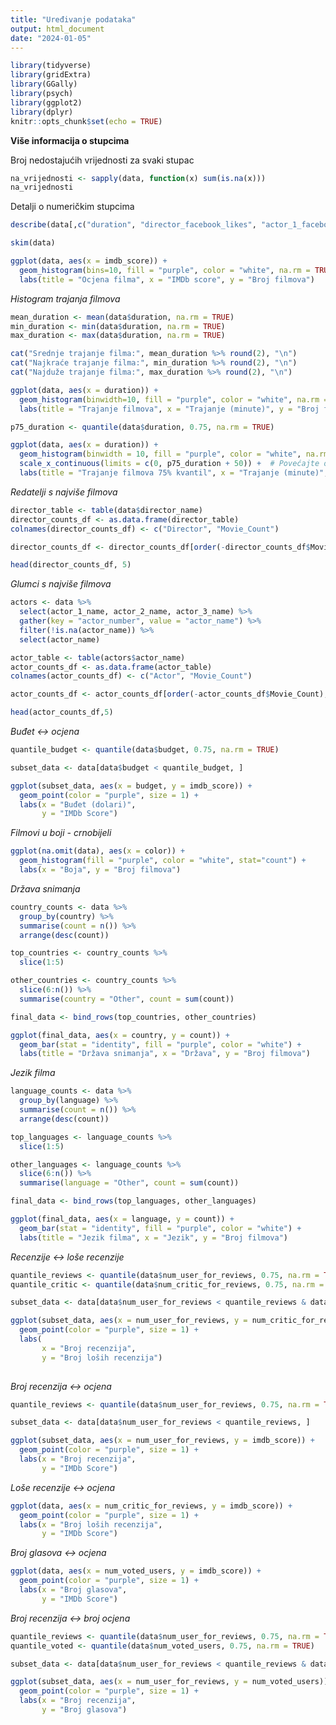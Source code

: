 ```yaml
---
title: "Uređivanje podataka"
output: html_document
date: "2024-01-05"
---
```


```r
library(tidyverse)
library(gridExtra)
library(GGally)
library(psych)
library(ggplot2)
library(dplyr)
knitr::opts_chunk$set(echo = TRUE)
```

**Više informacija o stupcima**

Broj nedostajućih vrijednosti za svaki stupac

```r
na_vrijednosti <- sapply(data, function(x) sum(is.na(x)))
na_vrijednosti
```

Detalji o numeričkim stupcima

```r
describe(data[,c("duration", "director_facebook_likes", "actor_1_facebook_likes", "actor_2_facebook_likes", "actor_3_facebook_likes", "num_user_for_reviews", "num_critic_for_reviews", "num_voted_users", "cast_total_facebook_likes", "movie_facebook_likes", "facenumber_in_poster", "title_year", "gross", "budget", "imdb_score")])
```


```r
skim(data)
```


```r
ggplot(data, aes(x = imdb_score)) +
  geom_histogram(bins=10, fill = "purple", color = "white", na.rm = TRUE) +
  labs(title = "Ocjena filma", x = "IMDb score", y = "Broj filmova")
```


*Histogram trajanja filmova*

```r

mean_duration <- mean(data$duration, na.rm = TRUE)
min_duration <- min(data$duration, na.rm = TRUE)
max_duration <- max(data$duration, na.rm = TRUE)

cat("Srednje trajanje filma:", mean_duration %>% round(2), "\n")
cat("Najkraće trajanje filma:", min_duration %>% round(2), "\n")
cat("Najduže trajanje filma:", max_duration %>% round(2), "\n")

ggplot(data, aes(x = duration)) +
  geom_histogram(binwidth=10, fill = "purple", color = "white", na.rm = TRUE) +
  labs(title = "Trajanje filmova", x = "Trajanje (minute)", y = "Broj filmova")

```


```r

p75_duration <- quantile(data$duration, 0.75, na.rm = TRUE)

ggplot(data, aes(x = duration)) +
  geom_histogram(binwidth = 10, fill = "purple", color = "white", na.rm = TRUE) +
  scale_x_continuous(limits = c(0, p75_duration + 50)) +  # Povećajte ograničenje x-osi
  labs(title = "Trajanje filmova 75% kvantil", x = "Trajanje (minute)", y = "Broj filmova")

```

*Redatelji s najviše filmova*

```r

director_table <- table(data$director_name)
director_counts_df <- as.data.frame(director_table)
colnames(director_counts_df) <- c("Director", "Movie_Count")

director_counts_df <- director_counts_df[order(-director_counts_df$Movie_Count), ]

head(director_counts_df, 5)

```

*Glumci s najviše filmova*

```r

actors <- data %>%
  select(actor_1_name, actor_2_name, actor_3_name) %>%
  gather(key = "actor_number", value = "actor_name") %>%
  filter(!is.na(actor_name)) %>%
  select(actor_name)

actor_table <- table(actors$actor_name)
actor_counts_df <- as.data.frame(actor_table)
colnames(actor_counts_df) <- c("Actor", "Movie_Count")

actor_counts_df <- actor_counts_df[order(-actor_counts_df$Movie_Count), ]

head(actor_counts_df,5)

```

*Buđet <-> ocjena*

```r

quantile_budget <- quantile(data$budget, 0.75, na.rm = TRUE)

subset_data <- data[data$budget < quantile_budget, ]

ggplot(subset_data, aes(x = budget, y = imdb_score)) +
  geom_point(color = "purple", size = 1) +
  labs(x = "Buđet (dolari)",
       y = "IMDb Score")

```

*Filmovi u boji - crnobijeli*

```r
ggplot(na.omit(data), aes(x = color)) +
  geom_histogram(fill = "purple", color = "white", stat="count") +
  labs(x = "Boja", y = "Broj filmova")
```

*Država snimanja*

```r

country_counts <- data %>%
  group_by(country) %>%
  summarise(count = n()) %>%
  arrange(desc(count))

top_countries <- country_counts %>%
  slice(1:5)

other_countries <- country_counts %>%
  slice(6:n()) %>%
  summarise(country = "Other", count = sum(count))

final_data <- bind_rows(top_countries, other_countries)

ggplot(final_data, aes(x = country, y = count)) +
  geom_bar(stat = "identity", fill = "purple", color = "white") +
  labs(title = "Država snimanja", x = "Država", y = "Broj filmova")

```

*Jezik filma*

```r

language_counts <- data %>%
  group_by(language) %>%
  summarise(count = n()) %>%
  arrange(desc(count))

top_languages <- language_counts %>%
  slice(1:5)

other_languages <- language_counts %>%
  slice(6:n()) %>%
  summarise(language = "Other", count = sum(count))

final_data <- bind_rows(top_languages, other_languages)

ggplot(final_data, aes(x = language, y = count)) +
  geom_bar(stat = "identity", fill = "purple", color = "white") +
  labs(title = "Jezik filma", x = "Jezik", y = "Broj filmova")

```

*Recenzije <-> loše recenzije*

```r

quantile_reviews <- quantile(data$num_user_for_reviews, 0.75, na.rm = TRUE)
quantile_critic <- quantile(data$num_critic_for_reviews, 0.75, na.rm = TRUE)

subset_data <- data[data$num_user_for_reviews < quantile_reviews & data$num_critic_for_reviews < quantile_critic, ]

ggplot(subset_data, aes(x = num_user_for_reviews, y = num_critic_for_reviews)) +
  geom_point(color = "purple", size = 1) +
  labs(
       x = "Broj recenzija",
       y = "Broj loših recenzija")
  
```

*Broj recenzija <-> ocjena* 

```r
  
quantile_reviews <- quantile(data$num_user_for_reviews, 0.75, na.rm = TRUE)

subset_data <- data[data$num_user_for_reviews < quantile_reviews, ]

ggplot(subset_data, aes(x = num_user_for_reviews, y = imdb_score)) +
  geom_point(color = "purple", size = 1) +
  labs(x = "Broj recenzija",
       y = "IMDb Score")

```

*Loše recenzije <-> ocjena*

```r
  
ggplot(data, aes(x = num_critic_for_reviews, y = imdb_score)) +
  geom_point(color = "purple", size = 1) +
  labs(x = "Broj loših recenzija",
       y = "IMDb Score")

```

*Broj glasova <-> ocjena*

```r

ggplot(data, aes(x = num_voted_users, y = imdb_score)) +
  geom_point(color = "purple", size = 1) +
  labs(x = "Broj glasova",
       y = "IMDb Score")

```

*Broj recenzija <-> broj ocjena*

```r

quantile_reviews <- quantile(data$num_user_for_reviews, 0.75, na.rm = TRUE)
quantile_voted <- quantile(data$num_voted_users, 0.75, na.rm = TRUE)

subset_data <- data[data$num_user_for_reviews < quantile_reviews & data$num_voted_users < quantile_voted, ]

ggplot(subset_data, aes(x = num_user_for_reviews, y = num_voted_users)) +
  geom_point(color = "purple", size = 1) +
  labs(x = "Broj recenzija",
       y = "Broj glasova")
  
```

